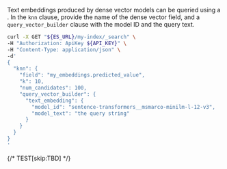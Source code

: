 


Text embeddings produced by dense vector models can be queried using a
<DocLink id="serverlessElasticsearchKnnSearch" section="knn-semantic-search" text="kNN search" />.
In the `knn` clause, provide the name of the
dense vector field, and a `query_vector_builder` clause with the model ID and
the query text.

```bash
curl -X GET "${ES_URL}/my-index/_search" \
-H "Authorization: ApiKey ${API_KEY}" \
-H "Content-Type: application/json" \
-d'
{
  "knn": {
    "field": "my_embeddings.predicted_value",
    "k": 10,
    "num_candidates": 100,
    "query_vector_builder": {
      "text_embedding": {
        "model_id": "sentence-transformers__msmarco-minilm-l-12-v3",
        "model_text": "the query string"
      }
    }
  }
}
'
```
{/* TEST[skip:TBD] */}
